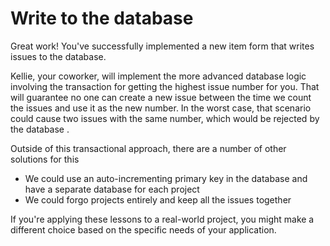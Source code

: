 # Write to the database

Great work! You've successfully implemented a new item form that writes issues to the database.

Kellie, your coworker, will implement the more advanced database logic involving the transaction for getting the highest issue number for you. That will guarantee no one can create a new issue between the time we count the issues and use it as the new number. In the worst case, that scenario could cause two issues with the same number, which would be rejected by the database .

Outside of this transactional approach, there are a number of other solutions for this

- We could use an auto-incrementing primary key in the database and have a separate database for each project
- We could forgo projects entirely and keep all the issues together

If you're applying these lessons to a real-world project, you might make a different choice based on the specific needs of your application.
